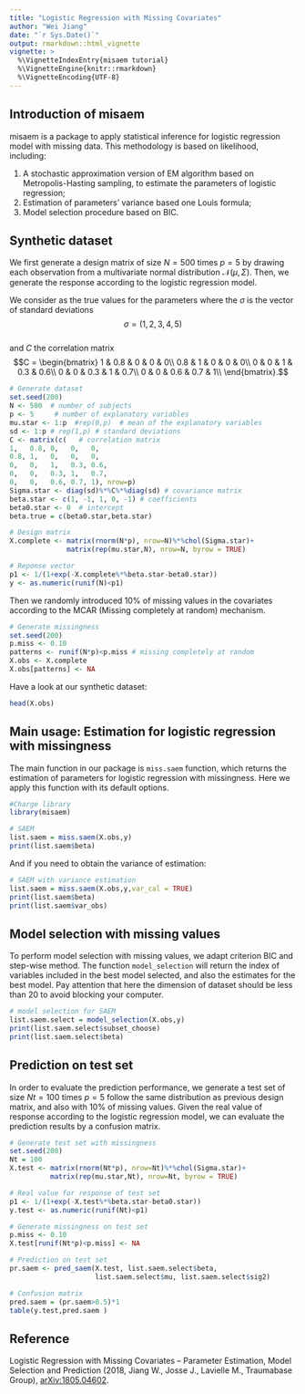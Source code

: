 ```yaml
---
title: "Logistic Regression with Missing Covariates"
author: "Wei Jiang"
date: "`r Sys.Date()`"
output: rmarkdown::html_vignette
vignette: >
  %\VignetteIndexEntry{misaem tutorial}
  %\VignetteEngine{knitr::rmarkdown}
  %\VignetteEncoding{UTF-8}
---
```

## Introduction of misaem

misaem is a package to apply statistical inference for logistic regression model with missing data. This methodology is based on likelihood, including:

1. A stochastic approximation version of EM algorithm based on Metropolis-Hasting sampling, to estimate the parameters of logistic regression;
2. Estimation of parameters' variance based one Louis formula;
3. Model selection procedure based on BIC. 


## Synthetic dataset

We first generate a design matrix of size $N=500$ times $p=5$ by drawing each observation from a multivariate normal distribution $\mathcal{N}(\mu, \Sigma)$. Then, we generate the response according to the logistic regression model.

We consider as the true values for the parameters
\begin{equation*}
\begin{split}
\beta &= (0, 1, -1, 1, 0, -1),\\
\mu &= (1,2,3,4,5),\\
\Sigma &= \text{diag}(\sigma)C \text{diag}(\sigma),
\end{split}
\end{equation*} 
where the $\sigma$ is the vector of standard deviations 
$$\sigma=(1,2,3,4,5)$$  
and  $C$ the correlation matrix 
$$C = \begin{bmatrix}
1  & 0.8 & 0 & 0 &   0\\
0.8 & 1 & 0 & 0  &  0\\
0  & 0 & 1 & 0.3 &   0.6\\
0 & 0 & 0.3 & 1 &  0.7\\
0 & 0 & 0.6 & 0.7 &  1\\
\end{bmatrix}.$$ 

```r
# Generate dataset
set.seed(200)
N <- 500  # number of subjects
p <- 5     # number of explanatory variables
mu.star <- 1:p  #rep(0,p)  # mean of the explanatory variables
sd <- 1:p # rep(1,p) # standard deviations
C <- matrix(c(   # correlation matrix
1,   0.8, 0,   0,   0,
0.8, 1,   0,   0,   0,
0,   0,   1,   0.3, 0.6,
0,   0,   0.3, 1,   0.7,
0,   0,   0.6, 0.7, 1), nrow=p)
Sigma.star <- diag(sd)%*%C%*%diag(sd) # covariance matrix
beta.star <- c(1, -1, 1, 0, -1) # coefficients
beta0.star <- 0  # intercept
beta.true = c(beta0.star,beta.star)

# Design matrix
X.complete <- matrix(rnorm(N*p), nrow=N)%*%chol(Sigma.star)+
              matrix(rep(mu.star,N), nrow=N, byrow = TRUE)

# Reponse vector
p1 <- 1/(1+exp(-X.complete%*%beta.star-beta0.star))
y <- as.numeric(runif(N)<p1)
```

Then we randomly introduced 10\% of missing values in the covariates according to the MCAR (Missing completely at random) mechanism.
```r
# Generate missingness
set.seed(200)
p.miss <- 0.10
patterns <- runif(N*p)<p.miss # missing completely at random
X.obs <- X.complete
X.obs[patterns] <- NA
```

Have a look at our synthetic dataset:
```r
head(X.obs)
```

## Main usage: Estimation for logistic regression with missingness

The main function in our package is `miss.saem` function, which returns the estimation of parameters for logistic regression with missingness. Here we apply this function with its default options.
```r
#Charge library
library(misaem)

# SAEM
list.saem = miss.saem(X.obs,y)
print(list.saem$beta)
```

And if you need to obtain the variance of estimation:
```r
# SAEM with variance estimation
list.saem = miss.saem(X.obs,y,var_cal = TRUE)
print(list.saem$beta)
print(list.saem$var_obs)
```

## Model selection with missing values
To perform model selection with missing values, we adapt criterion BIC and step-wise method. The function `model_selection` will return the index of variables included in the best model selected, and also the estimates for the best model. Pay attention that here the dimension of dataset should be less than 20 to avoid blocking your computer.

```r
# model selection for SAEM
list.saem.select = model_selection(X.obs,y)
print(list.saem.select$subset_choose)
print(list.saem.select$beta)
```

## Prediction on test set
In order to evaluate the prediction performance, we generate a test set of size $Nt=100$ times $p=5$ follow the same distribution as previous design matrix, and also with 10\% of missing values. Given the real value of response according to the logistic regression model, we can evaluate the prediction results by a confusion matrix.
```r
# Generate test set with missingness
set.seed(200)
Nt = 100
X.test <- matrix(rnorm(Nt*p), nrow=Nt)%*%chol(Sigma.star)+
          matrix(rep(mu.star,Nt), nrow=Nt, byrow = TRUE)

# Real value for response of test set
p1 <- 1/(1+exp(-X.test%*%beta.star-beta0.star))
y.test <- as.numeric(runif(Nt)<p1)

# Generate missingness on test set
p.miss <- 0.10
X.test[runif(Nt*p)<p.miss] <- NA

# Prediction on test set
pr.saem <- pred_saem(X.test, list.saem.select$beta, 
                     list.saem.select$mu, list.saem.select$sig2)

# Confusion matrix
pred.saem = (pr.saem>0.5)*1
table(y.test,pred.saem )
```
 
## Reference 
Logistic Regression with Missing Covariates
-- Parameter Estimation, Model Selection
and Prediction (2018, Jiang W., Josse J., Lavielle M., Traumabase Group), [arXiv:1805.04602](https://arxiv.org/abs/1805.04602).
